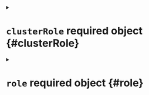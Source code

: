 


<details className="config-field" data-expandable="true">
<summary>

# `clusterRole` <span className="config-field-required" data-required="true">required</span> <span className="config-field-type">object</span> <span className="config-field-default"></span> <span className="config-field-enum"></span> {#clusterRole}



</summary>




<details className="config-field" data-expandable="false" open>
<summary>

## `create` <span className="config-field-required" data-required="false">required</span> <span className="config-field-type">boolean</span> <span className="config-field-default">true</span> <span className="config-field-enum"></span> {#clusterRole-create}



</summary>



</details>



<details className="config-field" data-expandable="false" open>
<summary>

## `extraRules` <span className="config-field-required" data-required="true">required</span> <span className="config-field-type">object</span> <span className="config-field-default"></span> <span className="config-field-enum"></span> {#clusterRole-extraRules}



</summary>



</details>


</details>



<details className="config-field" data-expandable="true">
<summary>

# `role` <span className="config-field-required" data-required="true">required</span> <span className="config-field-type">object</span> <span className="config-field-default"></span> <span className="config-field-enum"></span> {#role}



</summary>




<details className="config-field" data-expandable="false" open>
<summary>

## `create` <span className="config-field-required" data-required="false">required</span> <span className="config-field-type">boolean</span> <span className="config-field-default">true</span> <span className="config-field-enum"></span> {#role-create}



</summary>



</details>



<details className="config-field" data-expandable="false" open>
<summary>

## `extraRules` <span className="config-field-required" data-required="true">required</span> <span className="config-field-type">object</span> <span className="config-field-default"></span> <span className="config-field-enum"></span> {#role-extraRules}



</summary>



</details>



<details className="config-field" data-expandable="false" open>
<summary>

## `excludedApiResources` <span className="config-field-required" data-required="true">required</span> <span className="config-field-type">string[]</span> <span className="config-field-default"></span> <span className="config-field-enum"></span> {#role-excludedApiResources}



</summary>



</details>


</details>
